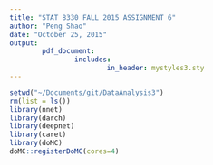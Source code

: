 ```yaml
---
title: "STAT 8330 FALL 2015 ASSIGNMENT 6"
author: "Peng Shao"
date: "October 25, 2015"
output: 
        pdf_document:
                includes:
                        in_header: mystyles3.sty
---
```

```r
setwd("~/Documents/git/DataAnalysis3")
rm(list = ls())
library(nnet)
library(darch)
library(deepnet)
library(caret)
library(doMC)
doMC::registerDoMC(cores=4)
```







